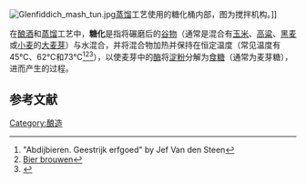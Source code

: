 {{not|糖基化}}
[[Image:Glenfiddich_mash_tun.jpg|right]][[蒸馏|蒸馏]]工艺使用的糖化桶内部，图为搅拌机构。]]

在[[酿酒|酿酒]]和[[蒸馏|蒸馏]]工艺中，'''糖化'''是指将碾磨后的[[粮食|谷物]]（通常是混合有[[玉米|玉米]]、[[高粱|高粱]]、[[黑麦|黑麦]]或[[小麦|小麦]]的[[大麦|大麦]][[麦芽|芽]]）与水混合，并将混合物加热并保持在恒定温度（常见温度有45℃、62℃和73℃<ref>"Abdijbieren. Geestrijk erfgoed" by Jef Van den Steen</ref><ref>[https://web.archive.org/web/20080419004815/http://www.geocities.com/bierbrouwen/bereiding.html Bier brouwen]</ref><ref>{{Cite web |url=http://www.realbeer.com/jjpalmer/ch14.html |title=What is mashing? |accessdate=2009-10-25 |archive-date=2012-01-06 |archive-url=https://web.archive.org/web/20120106051734/http://realbeer.com/jjpalmer/ch14.html |dead-url=no }}</ref>），以使麦芽中的[[酶|酶]]将[[淀粉|淀粉]]分解为[[食糖|食糖]]（通常为麦芽糖），进而产生{{link-en|麦芽汁|wort}}的过程。

==参考文献==
{{reflist}}

{{威士忌}}

[[Category:酿造|Category:酿造]]